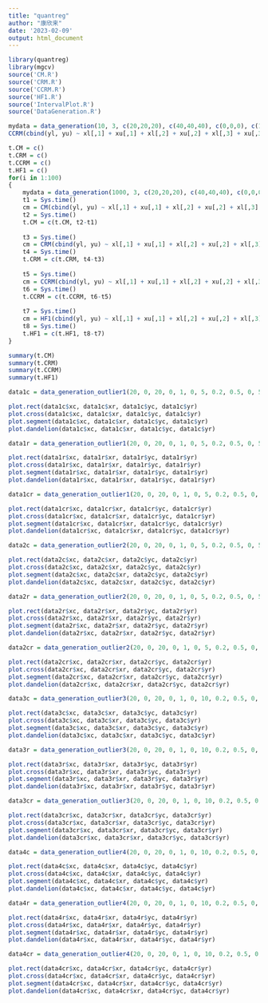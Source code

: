 ```yaml
---
title: "quantreg"
author: "康欣来"
date: '2023-02-09'
output: html_document
---
```


```r
library(quantreg)
library(mgcv)
source('CM.R')
source('CRM.R')
source('CCRM.R')
source('HF1.R')
source('IntervalPlot.R')
source('DataGeneration.R')
```

```r
mydata = data_generation(10, 3, c(20,20,20), c(40,40,40), c(0,0,0), c(1,1,1), -20, 20, c(0,0,0), c(0.05,0.05,0.05), 10, 20, 0)
CCRM(cbind(yl, yu) ~ xl[,1] + xu[,1] + xl[,2] + xu[,2] + xl[,3] + xu[,3], data = mydata)
```

```r
t.CM = c()
t.CRM = c()
t.CCRM = c()
t.HF1 = c()
for(i in 1:100)
{
    mydata = data_generation(1000, 3, c(20,20,20), c(40,40,40), c(0,0,0), c(1,1,1), -20, 20, c(0,0,0), c(0.05,0.05,0.05), 10, 20, i)
    t1 = Sys.time()
    cm = CM(cbind(yl, yu) ~ xl[,1] + xu[,1] + xl[,2] + xu[,2] + xl[,3] + xu[,3], data = mydata)
    t2 = Sys.time()
    t.CM = c(t.CM, t2-t1)
    
    t3 = Sys.time()
    cm = CRM(cbind(yl, yu) ~ xl[,1] + xu[,1] + xl[,2] + xu[,2] + xl[,3] + xu[,3], data = mydata)
    t4 = Sys.time()
    t.CRM = c(t.CRM, t4-t3)
    
    t5 = Sys.time()
    cm = CCRM(cbind(yl, yu) ~ xl[,1] + xu[,1] + xl[,2] + xu[,2] + xl[,3] + xu[,3], data = mydata)
    t6 = Sys.time()
    t.CCRM = c(t.CCRM, t6-t5)
    
    t7 = Sys.time()
    cm = HF1(cbind(yl, yu) ~ xl[,1] + xu[,1] + xl[,2] + xu[,2] + xl[,3] + xu[,3], data = mydata)
    t8 = Sys.time()
    t.HF1 = c(t.HF1, t8-t7)
}
```

```r
summary(t.CM)
summary(t.CRM)
summary(t.CCRM)
summary(t.HF1)
```

```r
data1c = data_generation_outlier1(20, 0, 20, 0, 1, 0, 5, 0.2, 0.5, 0, 5,seed = 0, outlierType = "central",alpha = 0.15)

plot.rect(data1c$xc, data1c$xr, data1c$yc, data1c$yr)
plot.cross(data1c$xc, data1c$xr, data1c$yc, data1c$yr)
plot.segment(data1c$xc, data1c$xr, data1c$yc, data1c$yr)
plot.dandelion(data1c$xc, data1c$xr, data1c$yc, data1c$yr)

data1r = data_generation_outlier1(20, 0, 20, 0, 1, 0, 5, 0.2, 0.5, 0, 5,seed = 0, outlierType = "range",alpha = 0.15)

plot.rect(data1r$xc, data1r$xr, data1r$yc, data1r$yr)
plot.cross(data1r$xc, data1r$xr, data1r$yc, data1r$yr)
plot.segment(data1r$xc, data1r$xr, data1r$yc, data1r$yr)
plot.dandelion(data1r$xc, data1r$xr, data1r$yc, data1r$yr)

data1cr = data_generation_outlier1(20, 0, 20, 0, 1, 0, 5, 0.2, 0.5, 0, 5,seed = 0, outlierType = "central and range",alpha = 0.15)

plot.rect(data1cr$xc, data1cr$xr, data1cr$yc, data1cr$yr)
plot.cross(data1cr$xc, data1cr$xr, data1cr$yc, data1cr$yr)
plot.segment(data1cr$xc, data1cr$xr, data1cr$yc, data1cr$yr)
plot.dandelion(data1cr$xc, data1cr$xr, data1cr$yc, data1cr$yr)
```
```r
data2c = data_generation_outlier2(20, 0, 20, 0, 1, 0, 5, 0.2, 0.5, 0, 5,seed = 0, outlierType = "central",alpha = 0.15)

plot.rect(data2c$xc, data2c$xr, data2c$yc, data2c$yr)
plot.cross(data2c$xc, data2c$xr, data2c$yc, data2c$yr)
plot.segment(data2c$xc, data2c$xr, data2c$yc, data2c$yr)
plot.dandelion(data2c$xc, data2c$xr, data2c$yc, data2c$yr)

data2r = data_generation_outlier2(20, 0, 20, 0, 1, 0, 5, 0.2, 0.5, 0, 5,seed = 0, outlierType = "range",alpha = 0.15)

plot.rect(data2r$xc, data2r$xr, data2r$yc, data2r$yr)
plot.cross(data2r$xc, data2r$xr, data2r$yc, data2r$yr)
plot.segment(data2r$xc, data2r$xr, data2r$yc, data2r$yr)
plot.dandelion(data2r$xc, data2r$xr, data2r$yc, data2r$yr)

data2cr = data_generation_outlier2(20, 0, 20, 0, 1, 0, 5, 0.2, 0.5, 0, 5,seed = 0, outlierType = "central and range",alpha = 0.15)

plot.rect(data2cr$xc, data2cr$xr, data2cr$yc, data2cr$yr)
plot.cross(data2cr$xc, data2cr$xr, data2cr$yc, data2cr$yr)
plot.segment(data2cr$xc, data2cr$xr, data2cr$yc, data2cr$yr)
plot.dandelion(data2cr$xc, data2cr$xr, data2cr$yc, data2cr$yr)
```

```r
data3c = data_generation_outlier3(20, 0, 20, 0, 1, 0, 10, 0.2, 0.5, 0, 5,seed = 0, outlierType = "central",alpha = 0.15)

plot.rect(data3c$xc, data3c$xr, data3c$yc, data3c$yr)
plot.cross(data3c$xc, data3c$xr, data3c$yc, data3c$yr)
plot.segment(data3c$xc, data3c$xr, data3c$yc, data3c$yr)
plot.dandelion(data3c$xc, data3c$xr, data3c$yc, data3c$yr)

data3r = data_generation_outlier3(20, 0, 20, 0, 1, 0, 10, 0.2, 0.5, 0, 5,seed = 0, outlierType = "range",alpha = 0.15)

plot.rect(data3r$xc, data3r$xr, data3r$yc, data3r$yr)
plot.cross(data3r$xc, data3r$xr, data3r$yc, data3r$yr)
plot.segment(data3r$xc, data3r$xr, data3r$yc, data3r$yr)
plot.dandelion(data3r$xc, data3r$xr, data3r$yc, data3r$yr)

data3cr = data_generation_outlier3(20, 0, 20, 0, 1, 0, 10, 0.2, 0.5, 0, 5,seed = 0, outlierType = "central and range",alpha = 0.15)

plot.rect(data3cr$xc, data3cr$xr, data3cr$yc, data3cr$yr)
plot.cross(data3cr$xc, data3cr$xr, data3cr$yc, data3cr$yr)
plot.segment(data3cr$xc, data3cr$xr, data3cr$yc, data3cr$yr)
plot.dandelion(data3cr$xc, data3cr$xr, data3cr$yc, data3cr$yr)
```

```r
data4c = data_generation_outlier4(20, 0, 20, 0, 1, 0, 10, 0.2, 0.5, 0, 5,seed = 0, outlierType = "central",alpha = 0.15)

plot.rect(data4c$xc, data4c$xr, data4c$yc, data4c$yr)
plot.cross(data4c$xc, data4c$xr, data4c$yc, data4c$yr)
plot.segment(data4c$xc, data4c$xr, data4c$yc, data4c$yr)
plot.dandelion(data4c$xc, data4c$xr, data4c$yc, data4c$yr)

data4r = data_generation_outlier4(20, 0, 20, 0, 1, 0, 10, 0.2, 0.5, 0, 5,seed = 0, outlierType = "range",alpha = 0.15)

plot.rect(data4r$xc, data4r$xr, data4r$yc, data4r$yr)
plot.cross(data4r$xc, data4r$xr, data4r$yc, data4r$yr)
plot.segment(data4r$xc, data4r$xr, data4r$yc, data4r$yr)
plot.dandelion(data4r$xc, data4r$xr, data4r$yc, data4r$yr)

data4cr = data_generation_outlier4(20, 0, 20, 0, 1, 0, 10, 0.2, 0.5, 0, 5,seed = 0, outlierType = "central and range",alpha = 0.15)

plot.rect(data4cr$xc, data4cr$xr, data4cr$yc, data4cr$yr)
plot.cross(data4cr$xc, data4cr$xr, data4cr$yc, data4cr$yr)
plot.segment(data4cr$xc, data4cr$xr, data4cr$yc, data4cr$yr)
plot.dandelion(data4cr$xc, data4cr$xr, data4cr$yc, data4cr$yr)
```

